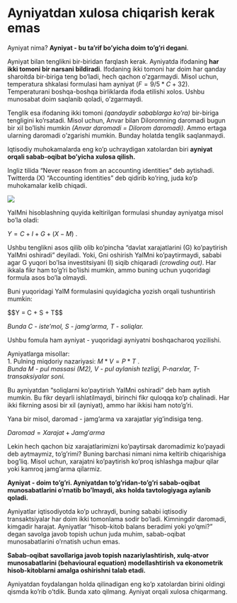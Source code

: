 # Ayniyatdan xulosa chiqarish kerak emas {.unnumbered}

Ayniyat nima? **Ayniyat - bu ta'rif bo’yicha doim to’g’ri degani**.

Ayniyat bilan tenglikni bir-biridan farqlash kerak. Ayniyatda ifodaning **har ikki tomoni bir narsani bildiradi**. Ifodaning ikki tomoni har doim har qanday sharoitda bir-biriga teng bo'ladi, hech qachon o'zgarmaydi. Misol uchun, temperatura shkalasi formulasi ham ayniyat ($F = 9/5*C + 32$). Temperaturani boshqa-boshqa birliklarda ifoda etilishi xolos. Ushbu munosabat doim saqlanib qoladi, o'zgarmaydi.

Tenglik esa ifodaning ikki tomoni *(qandaydir sabablarga ko'ra)* bir-biriga tengligini ko'rsatadi. Misol uchun, Anvar bilan Diloromning daromadi bugun bir xil bo'lishi mumkin *(Anvar daromadi = Dilorom daromadi)*. Ammo ertaga ularning daromadi o'zgarishi mumkin. Bunday holatda tenglik saqlanmaydi.

Iqtisodiy muhokamalarda eng ko'p uchraydigan xatolardan biri **ayniyat orqali sabab-oqibat bo'yicha xulosa qilish.**

::: column-margin
Ingliz tilida "Never reason from an accounting identities" deb aytishadi. Twitterda (X) "Accounting identities" deb qidirib ko'ring, juda ko'p muhokamalar kelib chiqadi.

![](GFxc02uWcAASvTq.jpeg)
:::

YaIMni hisoblashning quyida keltirilgan formulasi shunday ayniyatga misol bo'la oladi:

$Y = C + I + G+(X-M)$ .

Ushbu tenglikni asos qilib olib ko'pincha "davlat xarajatlarini (G) ko’paytirish YaIMni oshiradi" deyiladi. Yoki, Gni oshirish YaIMni ko'paytirmaydi, sababi agar G yuqori bo'lsa investitsiyani (I) siqib chiqaradi *(crowding out)*. Har ikkala fikr ham to'g'ri bo'lishi mumkin, ammo buning uchun yuqoridagi formula asos bo'la olmaydi.

Buni yuqoridagi YaIM formulasini quyidagicha yozish orqali tushuntirish mumkin:

\$\$Y = C + S + T\$\$

*Bunda C - iste'mol, S - jamg'arma, T - soliqlar.*

Ushbu fomula ham ayniyat - yuqoridagi ayniyatni boshqacharoq yozilishi.

::: column-margin
Ayniyatlarga misollar:\
1. Pulning miqdoriy nazariyasi: $M*V = P*T$ .\
*Bunda M - pul massasi (M2), V - pul aylanish tezligi, P-narxlar, T-transaksiyalar soni.*
:::

Bu ayniyatdan "soliqlarni ko'paytirish YaIMni oshiradi" deb ham aytish mumkin. Bu fikr deyarli ishlatilmaydi, birinchi fikr quloqqa ko'p chalinadi. Har ikki fikrning asosi bir xil (ayniyat), ammo har ikkisi ham noto'g'ri.

Yana bir misol, daromad - jamg’arma va xarajatlar yig’indisiga teng.

$Daromad = Xarajat + Jamg'arma$

Lekin hech qachon biz xarajatlarimizni ko’paytirsak daromadimiz ko’payadi deb aytmaymiz, to’g’rimi? Buning barchasi nimani nima keltirib chiqarishiga bog’liq. Misol uchun, xarajatni ko’paytirish ko’proq ishlashga majbur qilar yoki kamroq jamg’arma qilarmiz.

**Ayniyat - doim to'g'ri. Ayniyatdan to'g'ridan-to'g'ri sabab-oqibat munosabatlarini o'rnatib bo'lmaydi, aks holda tavtologiyaga aylanib qoladi.**

Ayniyatlar iqtisodiyotda ko'p uchraydi, buning sababi iqtisodiy transaktsiyalar har doim ikki tomonlama sodir bo'ladi. Kimningdir daromadi, kimgadir harajat. Ayniyatlar "hisob-kitob balans beradimi yoki yo'qmi?" degan savolga javob topish uchun juda muhim, sabab-oqibat munosabatlarini o'rnatish uchun emas.

**Sabab-oqibat savollariga javob topish nazariylashtirish, xulq-atvor munosabatlarini (behavioural equation) modellashtirish va ekonometrik hisob-kitoblarni amalga oshirishni talab etadi.**

Ayniyatdan foydalangan holda qilinadigan eng ko'p xatolardan birini oldingi qismda ko'rib o'tdik. Bunda xato qilmang. Ayniyat orqali xulosa chiqarmang.
